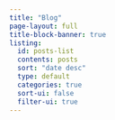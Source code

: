 ```yaml
---
title: "Blog"
page-layout: full
title-block-banner: true
listing:
  id: posts-list
  contents: posts
  sort: "date desc"
  type: default
  categories: true
  sort-ui: false
  filter-ui: true
---
```


:::{#posts-list}
:::
